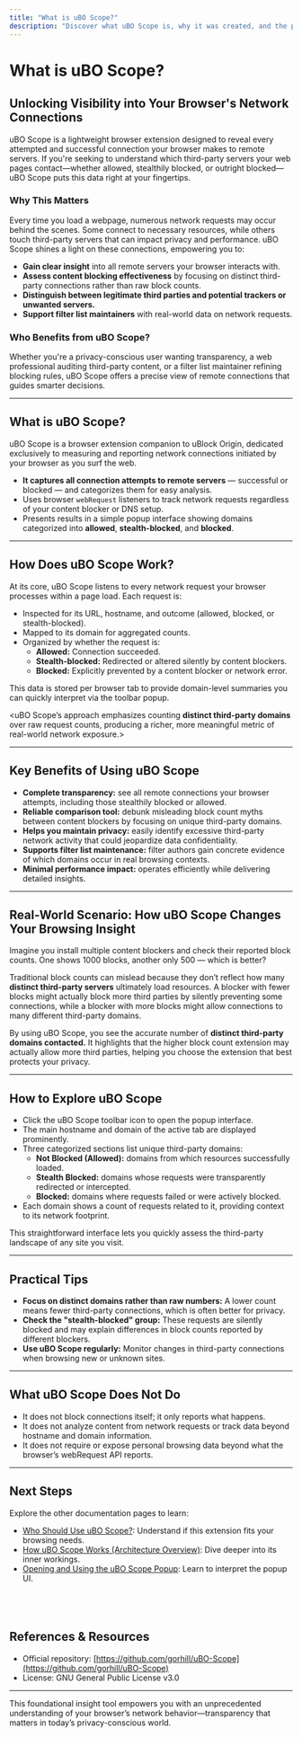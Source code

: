 ```yaml
---
title: "What is uBO Scope?"
description: "Discover what uBO Scope is, why it was created, and the primary benefits it delivers. Learn how the extension sheds light on all attempted and successful connections to remote servers, supporting privacy-conscious users, web professionals, and filter list maintainers."
---
```


# What is uBO Scope?

## Unlocking Visibility into Your Browser's Network Connections

uBO Scope is a lightweight browser extension designed to reveal every attempted and successful connection your browser makes to remote servers. If you're seeking to understand which third-party servers your web pages contact—whether allowed, stealthily blocked, or outright blocked—uBO Scope puts this data right at your fingertips.

### Why This Matters
Every time you load a webpage, numerous network requests may occur behind the scenes. Some connect to necessary resources, while others touch third-party servers that can impact privacy and performance. uBO Scope shines a light on these connections, empowering you to:

- **Gain clear insight** into all remote servers your browser interacts with.
- **Assess content blocking effectiveness** by focusing on distinct third-party connections rather than raw block counts.
- **Distinguish between legitimate third parties and potential trackers or unwanted servers.**
- **Support filter list maintainers** with real-world data on network requests.

### Who Benefits from uBO Scope?
Whether you're a privacy-conscious user wanting transparency, a web professional auditing third-party content, or a filter list maintainer refining blocking rules, uBO Scope offers a precise view of remote connections that guides smarter decisions.

---

## What is uBO Scope?

uBO Scope is a browser extension companion to uBlock Origin, dedicated exclusively to measuring and reporting network connections initiated by your browser as you surf the web.

- **It captures all connection attempts to remote servers** — successful or blocked — and categorizes them for easy analysis.
- Uses browser `webRequest` listeners to track network requests regardless of your content blocker or DNS setup.
- Presents results in a simple popup interface showing domains categorized into **allowed**, **stealth-blocked**, and **blocked**.

---

## How Does uBO Scope Work?

At its core, uBO Scope listens to every network request your browser processes within a page load. Each request is:

- Inspected for its URL, hostname, and outcome (allowed, blocked, or stealth-blocked).
- Mapped to its domain for aggregated counts.
- Organized by whether the request is:
  - **Allowed:** Connection succeeded.
  - **Stealth-blocked:** Redirected or altered silently by content blockers.
  - **Blocked:** Explicitly prevented by a content blocker or network error.

This data is stored per browser tab to provide domain-level summaries you can quickly interpret via the toolbar popup.

<uBO Scope’s approach emphasizes counting **distinct third-party domains** over raw request counts, producing a richer, more meaningful metric of real-world network exposure.>

---

## Key Benefits of Using uBO Scope

- **Complete transparency:** see all remote connections your browser attempts, including those stealthily blocked or allowed.
- **Reliable comparison tool:** debunk misleading block count myths between content blockers by focusing on unique third-party domains.
- **Helps you maintain privacy:** easily identify excessive third-party network activity that could jeopardize data confidentiality.
- **Supports filter list maintenance:** filter authors gain concrete evidence of which domains occur in real browsing contexts.
- **Minimal performance impact:** operates efficiently while delivering detailed insights.

---

## Real-World Scenario: How uBO Scope Changes Your Browsing Insight

Imagine you install multiple content blockers and check their reported block counts. One shows 1000 blocks, another only 500 — which is better?

Traditional block counts can mislead because they don’t reflect how many **distinct third-party servers** ultimately load resources. A blocker with fewer blocks might actually block more third parties by silently preventing some connections, while a blocker with more blocks might allow connections to many different third-party domains.

By using uBO Scope, you see the accurate number of **distinct third-party domains contacted.** It highlights that the higher block count extension may actually allow more third parties, helping you choose the extension that best protects your privacy.

---

## How to Explore uBO Scope

- Click the uBO Scope toolbar icon to open the popup interface.
- The main hostname and domain of the active tab are displayed prominently.
- Three categorized sections list unique third-party domains:
  - **Not Blocked (Allowed):** domains from which resources successfully loaded.
  - **Stealth Blocked:** domains whose requests were transparently redirected or intercepted.
  - **Blocked:** domains where requests failed or were actively blocked.
- Each domain shows a count of requests related to it, providing context to its network footprint.

This straightforward interface lets you quickly assess the third-party landscape of any site you visit.

---

## Practical Tips

- **Focus on distinct domains rather than raw numbers:** A lower count means fewer third-party connections, which is often better for privacy.
- **Check the "stealth-blocked" group:** These requests are silently blocked and may explain differences in block counts reported by different blockers.
- **Use uBO Scope regularly:** Monitor changes in third-party connections when browsing new or unknown sites.

---

## What uBO Scope Does Not Do

- It does not block connections itself; it only reports what happens.
- It does not analyze content from network requests or track data beyond hostname and domain information.
- It does not require or expose personal browsing data beyond what the browser’s webRequest API reports.

---

## Next Steps

Explore the other documentation pages to learn:

- [Who Should Use uBO Scope?](../target-audience-use-cases): Understand if this extension fits your browsing needs.
- [How uBO Scope Works (Architecture Overview)](../system-architecture-diagram): Dive deeper into its inner workings.
- [Opening and Using the uBO Scope Popup](../../getting-started/first-steps-usage/open-and-use-popup): Learn to interpret the popup UI.

​
---

## References & Resources
- Official repository: [https://github.com/gorhill/uBO-Scope](https://github.com/gorhill/uBO-Scope)
- License: GNU General Public License v3.0

---

This foundational insight tool empowers you with an unprecedented understanding of your browser’s network behavior—transparency that matters in today’s privacy-conscious world.